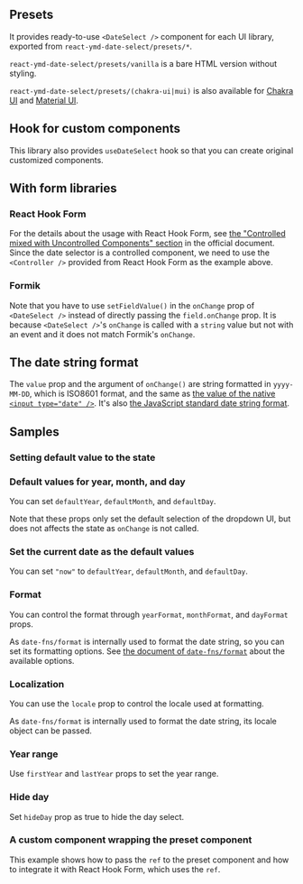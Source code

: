 
## Presets

It provides ready-to-use `<DateSelect />` component for each UI library, exported from `react-ymd-date-select/presets/*`.

`react-ymd-date-select/presets/vanilla` is a bare HTML version without styling.

<VanillaSample />

`react-ymd-date-select/presets/(chakra-ui|mui)` is also available for [Chakra UI](https://chakra-ui.com/) and [Material UI](https://mui.com/).

<VariantSamples />

## Hook for custom components

This library also provides `useDateSelect` hook so that you can create original customized components.


<CodePreview initialCode={HookSampleCode} language="tsx" />

## With form libraries

### React Hook Form


<CodePreview initialCode={ReactHookFormSampleCode} language="tsx" />

For the details about the usage with React Hook Form,
see [the "Controlled mixed with Uncontrolled Components" section](https://react-hook-form.com/advanced-usage#ControlledmixedwithUncontrolledComponents) in the official document.
Since the date selector is a controlled component, we need to use the `<Controller />` provided from React Hook Form as the example above.

### Formik


<CodePreview initialCode={FormikSampleCode} language="tsx" />

Note that you have to use `setFieldValue()` in the `onChange` prop of `<DateSelect />` instead of directly passing the `field.onChange` prop.
It is because `<DateSelect />`'s `onChange` is called with a `string` value but not with an event and it does not match Formik's `onChange`.

## The date string format

The `value` prop and the argument of `onChange()` are string formatted in `yyyy-MM-DD`,
which is ISO8601 format, and the same as [the value of the native `<input type="date" />`](https://developer.mozilla.org/en-US/docs/Web/HTML/Element/input/date#value).
It's also [the JavaScript standard date string format](https://tc39.es/ecma262/#sec-date-time-string-format).

## Samples

### Setting default value to the state


<CodePreview initialCode={DefaultStateSampleCode} language="tsx" />

### Default values for year, month, and day


<CodePreview initialCode={PartialDefaultValueSampleCode} language="tsx" />

You can set `defaultYear`, `defaultMonth`, and `defaultDay`.

Note that these props only set the default selection of the dropdown UI, but does not affects the state as `onChange` is not called.

### Set the current date as the default values


<CodePreview initialCode={PartialDefaultValueNowSampleCode} language="tsx" />

You can set `"now"` to `defaultYear`, `defaultMonth`, and `defaultDay`.

### Format


<CodePreview initialCode={FormatSampleCode} language="tsx" />

You can control the format through `yearFormat`, `monthFormat`, and `dayFormat` props.

As `date-fns/format` is internally used to format the date string, so you can set its formatting options.
See [the document of `date-fns/format`](https://date-fns.org/v2.28.0/docs/format) about the available options.

### Localization


<CodePreview initialCode={LocalizationSampleCode} language="tsx" />

You can use the `locale` prop to control the locale used at formatting.

As `date-fns/format` is internally used to format the date string, its locale object can be passed.

### Year range


<CodePreview initialCode={YearRangeSampleCode} language="tsx" />

Use `firstYear` and `lastYear` props to set the year range.

### Hide day


<CodePreview initialCode={HideDaySampleCode} language="tsx" />

Set `hideDay` prop as true to hide the day select.

### A custom component wrapping the preset component


<CodePreview initialCode={ReusedPresetComponentSampleCode} language="tsx" />

This example shows how to pass the `ref` to the preset component and how to integrate it with React Hook Form, which uses the `ref`.
